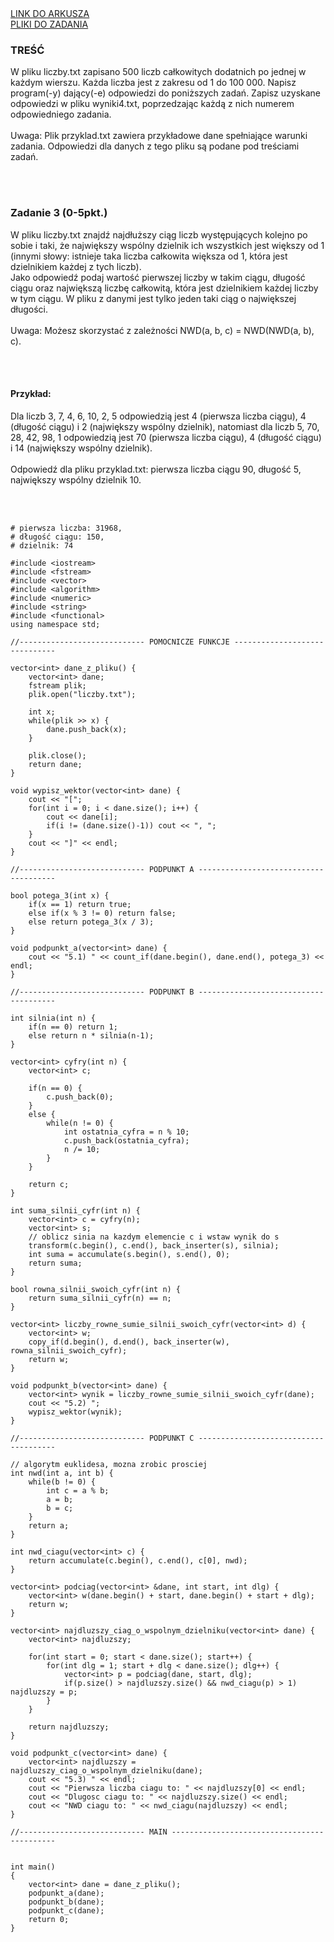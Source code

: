 
<div className="box_link"><a className="link  link_materials" target="_blank" href="https://cke.gov.pl/images/_EGZAMIN_MATURALNY_OD_2015/Arkusze_egzaminacyjne/2019/formula_od_2015/informatyka/MIN-R2_1P-192.pdf">LINK DO ARKUSZA</a>
<br/>
<a className="link  link_materials" href="http://cke.gov.pl/images/_EGZAMIN_MATURALNY_OD_2015/Arkusze_egzaminacyjne/2019/formula_od_2015/informatyka/Dane_PR2.zip">PLIKI DO ZADANIA</a>
<br/>
</div>

### TREŚĆ
W pliku liczby.txt zapisano 500 liczb całkowitych dodatnich po jednej w każdym wierszu.
Każda liczba jest z zakresu od 1 do 100 000. Napisz program(-y) dający(-e) odpowiedzi do
poniższych zadań. Zapisz uzyskane odpowiedzi w pliku wyniki4.txt, poprzedzając każdą
z nich numerem odpowiedniego zadania.<br/><br/>
<span className="bold">Uwaga</span>: Plik przyklad.txt zawiera przykładowe dane spełniające warunki zadania.
Odpowiedzi dla danych z tego pliku są podane pod treściami zadań. 

<br/><br/>

### Zadanie 3   (0-5pkt.)
W pliku liczby.txt znajdź najdłuższy ciąg liczb występujących kolejno po sobie i taki, że
największy wspólny dzielnik ich wszystkich jest większy od 1 (innymi słowy: istnieje taka
liczba całkowita większa od 1, która jest dzielnikiem każdej z tych liczb).<br/>
Jako odpowiedź podaj wartość pierwszej liczby w takim ciągu, długość ciągu oraz największą
liczbę całkowitą, która jest dzielnikiem każdej liczby w tym ciągu. W pliku z danymi jest tylko
jeden taki ciąg o największej długości.<br/><br/>
<span className="bold">Uwaga</span>: Możesz skorzystać z zależności NWD(a, b, c) = NWD(NWD(a, b), c). 

<br/><br/>

#### Przykład:
Dla liczb 3, 7, 4, 6, 10, 2, 5 odpowiedzią jest 4 (pierwsza liczba ciągu), 4 (długość ciągu) i 2
(największy wspólny dzielnik), natomiast dla liczb 5, 70, 28, 42, 98, 1 odpowiedzią jest 70
(pierwsza liczba ciągu), 4 (długość ciągu) i 14 (największy wspólny dzielnik).<br/><br/>
Odpowiedź dla pliku przyklad.txt: pierwsza liczba ciągu 90, długość 5, największy
wspólny dzielnik 10. 

<br/><br/>

<Dropdown title="ODPOWIEDŹ">

```
# pierwsza liczba: 31968,
# długość ciągu: 150,
# dzielnik: 74 
```

</Dropdown>

<Dropdown title="PRZYKŁADOWE ROZWIĄZANIE">
</Dropdown>

<Dropdown title="PRZYKŁADOWE ROZWIĄZANIE - C++">

```
#include <iostream>
#include <fstream>
#include <vector>
#include <algorithm>
#include <numeric>
#include <string>
#include <functional>
using namespace std;

//---------------------------- POMOCNICZE FUNKCJE ------------------------------

vector<int> dane_z_pliku() {
	vector<int> dane;
	fstream plik;
	plik.open("liczby.txt");

	int x;
	while(plik >> x) {
		dane.push_back(x);
	}

	plik.close();
	return dane;
}

void wypisz_wektor(vector<int> dane) {
	cout << "[";
	for(int i = 0; i < dane.size(); i++) {
		cout << dane[i];
		if(i != (dane.size()-1)) cout << ", ";
	}
	cout << "]" << endl;
}

//---------------------------- PODPUNKT A --------------------------------------

bool potega_3(int x) {
	if(x == 1) return true;
	else if(x % 3 != 0) return false;
	else return potega_3(x / 3);
}

void podpunkt_a(vector<int> dane) {
	cout << "5.1) " << count_if(dane.begin(), dane.end(), potega_3) << endl;
}

//---------------------------- PODPUNKT B --------------------------------------

int silnia(int n) {
	if(n == 0) return 1;
	else return n * silnia(n-1);
}

vector<int> cyfry(int n) {
	vector<int> c;

	if(n == 0) {
		c.push_back(0);
	}
	else {
		while(n != 0) {
			int ostatnia_cyfra = n % 10;
			c.push_back(ostatnia_cyfra);
			n /= 10;
		}
	}

	return c;
}

int suma_silnii_cyfr(int n) {
	vector<int> c = cyfry(n);
	vector<int> s;
	// oblicz sinia na kazdym elemencie c i wstaw wynik do s
	transform(c.begin(), c.end(), back_inserter(s), silnia);
	int suma = accumulate(s.begin(), s.end(), 0);
	return suma;
}

bool rowna_silnii_swoich_cyfr(int n) {
	return suma_silnii_cyfr(n) == n;
}

vector<int> liczby_rowne_sumie_silnii_swoich_cyfr(vector<int> d) {
	vector<int> w;
	copy_if(d.begin(), d.end(), back_inserter(w), rowna_silnii_swoich_cyfr);
	return w;
}

void podpunkt_b(vector<int> dane) {
	vector<int> wynik = liczby_rowne_sumie_silnii_swoich_cyfr(dane);
	cout << "5.2) ";
	wypisz_wektor(wynik);
}

//---------------------------- PODPUNKT C --------------------------------------

// algorytm euklidesa, mozna zrobic prosciej
int nwd(int a, int b) {
	while(b != 0) {
		int c = a % b;
		a = b;
		b = c;
	}
	return a;
}

int nwd_ciagu(vector<int> c) {
	return accumulate(c.begin(), c.end(), c[0], nwd);
}

vector<int> podciag(vector<int> &dane, int start, int dlg) {
	vector<int> w(dane.begin() + start, dane.begin() + start + dlg);
	return w;
}

vector<int> najdluzszy_ciag_o_wspolnym_dzielniku(vector<int> dane) {
	vector<int> najdluzszy;

	for(int start = 0; start < dane.size(); start++) {
		for(int dlg = 1; start + dlg < dane.size(); dlg++) {
			vector<int> p = podciag(dane, start, dlg);
			if(p.size() > najdluzszy.size() && nwd_ciagu(p) > 1) najdluzszy = p;
		}
	}

	return najdluzszy;
}

void podpunkt_c(vector<int> dane) {
	vector<int> najdluzszy = najdluzszy_ciag_o_wspolnym_dzielniku(dane);
	cout << "5.3) " << endl;
	cout << "Pierwsza liczba ciagu to: " << najdluzszy[0] << endl;
	cout << "Dlugosc ciagu to: " << najdluzszy.size() << endl;
	cout << "NWD ciagu to: " << nwd_ciagu(najdluzszy) << endl;
}

//---------------------------- MAIN --------------------------------------------


int main()
{
	vector<int> dane = dane_z_pliku();
	podpunkt_a(dane);
	podpunkt_b(dane);
	podpunkt_c(dane);
	return 0;
}

```

</Dropdown>